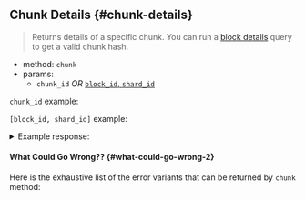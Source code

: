 
## Chunk Details {#chunk-details}

> Returns details of a specific chunk. You can run a [block details](/api/rpc/block-chunk#block-details)
> query to get a valid chunk hash.

- method: `chunk`
- params:
  - `chunk_id` _OR_ [`block_id`, `shard_id`](/api/rpc/setup#using-block_id-param)

`chunk_id` example:

<Tabs groupId="code-tabs">
  <TabItem value="json" label="JSON" default>
    <ChunkIdRequestJson />
  </TabItem>
  <TabItem value="js" label="JavaScript">
    <ChunkIdRequestJs />
  </TabItem>
  <TabItem value="http" label="HTTPie">
    <ChunkIdRequestBash />
  </TabItem>
</Tabs>

`[block_id, shard_id]` example:

<Tabs groupId="code-tabs">
  <TabItem value="json" label="JSON" default>
    <BlockIdShardIdRequestJson />
  </TabItem>
  <TabItem value="js" label="JavaScript">
    <BlockIdShardIdRequestJs />
  </TabItem>
  <TabItem value="http" label="HTTPie">
    <BlockIdShardIdRequestBash />
  </TabItem>
</Tabs>

<details>
  <summary>Example response:</summary>
  <ResponseJson />
</details>

#### What Could Go Wrong?? {#what-could-go-wrong-2}

<ErrorSchemaDescription />

Here is the exhaustive list of the error variants that can be returned by `chunk` method:

<ErrorSchemaTable />
